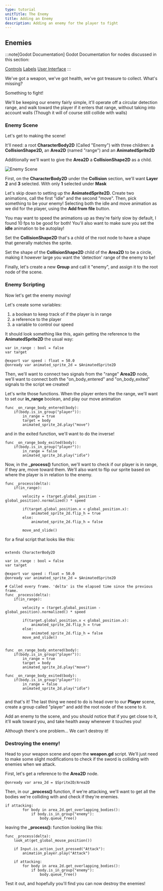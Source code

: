 ```yaml
---
type: tutorial
unitTitle: The Enemy
title: Adding an Enemy
description: Adding an enemy for the player to fight
---
```



## Enemies

:::note[Godot Documentation]
Godot Documentation for nodes discussed in this section: 

[Controls](https://docs.godotengine.org/en/stable/classes/class_control.html) [Labels](https://docs.godotengine.org/en/stable/classes/class_label.html#class-label) [User Interface](https://docs.godotengine.org/en/stable/tutorials/ui/index.html)
:::

We've got a weapon, we've got health, we've got treasure to collect. What's missing?

Something to fight!

We'll be keeping our enemy fairly simple, it'll operate off a circular detection range, and walk toward the player if it enters that range, without taking into account walls (Though it will of course still collide with walls)

### Enemy Scene

Let's get to making the scene!

It'll need: a root **CharacterBody2D** (Called "Enemy") with three children: a **CollisionShape2D,** an **Area2D** (named "range") and an **AnimatedSprite2D**

Additionally we'll want to give the **Area2D** a **CollisionShape2D** as a child.

![Enemy Scene](/src/assets/godot/dungeonCrawler/enemyScene.png)

First, on the **CharacterBody2D** under the **Collision** section, we'll want **Layer** **2** and **3** selected. With only **1** selected under **Mask**

Let's skip down to setting up the **AnimatedSprite2D.** Create two animations, call the first "idle" and the second "move". Then, pick something to be your enemy! Selecting both the idle and move animation as we did for the player, using the **Add from file** button.

You may want to speed the animations up as they're fairly slow by default, I found 10 fps to be good for both! You'll also want to make sure you set the **idle** animation to be autoplay!

Set the **CollisionShape2D** that's a child of the root node to have a shape that generally matches the sprite.

Set the shape of the **CollisionShape2D** child of the **Area2D** to be a circle, making it however large you want the 'detection' range of the enemy to be!

Finally, let's create a new **Group** and call it "enemy", and assign it to the root node of the scene.

### Enemy Scripting

Now let's get the enemy moving!

Let's create some variables: 
1. a boolean to keep track of if the player is in range
2. a reference to the player
3. a variable to control our speed

It should look something like this, again getting the reference to the **AnimatedSprite2D** the usual way:
```gdscript
var in_range : bool = false
var target

@export var speed : float = 50.0
@onready var animated_sprite_2d = $AnimatedSprite2D
```

Then, we'll want to connect two signals from the "range" **Area2D** node, we'll want to connect both the "on_body_entered" and "on_body_exited" signals to the script we created!

Let's write those functions. When the player enters the the range, we'll want to set our **in_range** boolean, and play our move animation

``` gdscript
func _on_range_body_entered(body):
	if(body.is_in_group("player")):
		in_range = true
		target = body
		animated_sprite_2d.play("move")
```

and in the exited function, we'll want to do the inverse!

```gdscript
func _on_range_body_exited(body):
	if(body.is_in_group("player")):
		in_range = false
		animated_sprite_2d.play("idle")
```

Now, in the **_process()** function, we'll want to check if our player is in range, if they are, move toward them. We'll also want to flip our sprite based on where the player is in relation to the enemy.

```gdscript
func _process(delta):
	if(in_range):

		velocity = (target.global_position - global_position).normalized() * speed

		if(target.global_position.x < global_position.x):
			animated_sprite_2d.flip_h = true
		else:
			animated_sprite_2d.flip_h = false

		move_and_slide()
```

for a final script that looks like this:

```gdscript

extends CharacterBody2D

var in_range : bool = false
var target

@export var speed : float = 50.0
@onready var animated_sprite_2d = $AnimatedSprite2D

# Called every frame. 'delta' is the elapsed time since the previous frame.
func _process(delta):
	if(in_range):
		
		velocity = (target.global_position - global_position).normalized() * speed
		
		if(target.global_position.x < global_position.x):
			animated_sprite_2d.flip_h = true
		else:
			animated_sprite_2d.flip_h = false
		move_and_slide()
		
	
func _on_range_body_entered(body):
	if(body.is_in_group("player")):
		in_range = true
		target = body
		animated_sprite_2d.play("move")

func _on_range_body_exited(body):
	if(body.is_in_group("player")):
		in_range = false
		animated_sprite_2d.play("idle")


```

and that's it! The last thing we need to do is head over to our **Player** scene, create a group called "player" and add the root node of the scene to it.

Add an enemy to the scene, and you should notice that if you get close to it, it'll walk toward you, and take health away whenever it touches you! 

Although there's one problem... We can't destroy it!

### Destroying the enemy!

Head to your weapon scene and open the **weapon.gd** script. We'll just need to make some slight modifications to check if the sword is colliding with enemies when we attack.

First, let's get a reference to the **Area2D** node.

```gdscript
@onready var area_2d = $Sprite2D/Area2D
```
Then, in our **_process()** function, if we're attacking, we'll want to get all the bodies we're colliding with and check if they're enemies.

```gdscript
if attacking:	
		for body in area_2d.get_overlapping_bodies():
			if body.is_in_group("enemy"):
				body.queue_free()
```

leaving the **_process():** function looking like this:

```gdscript
func _process(delta):
	look_at(get_global_mouse_position())
	
	if Input.is_action_just_pressed("Attack"):
		animation_player.play("Attack")
		
	if attacking:	
		for body in area_2d.get_overlapping_bodies():
			if body.is_in_group("enemy"):
				body.queue_free()
```

Test it out, and hopefully you'll find you can now destroy the enemies!